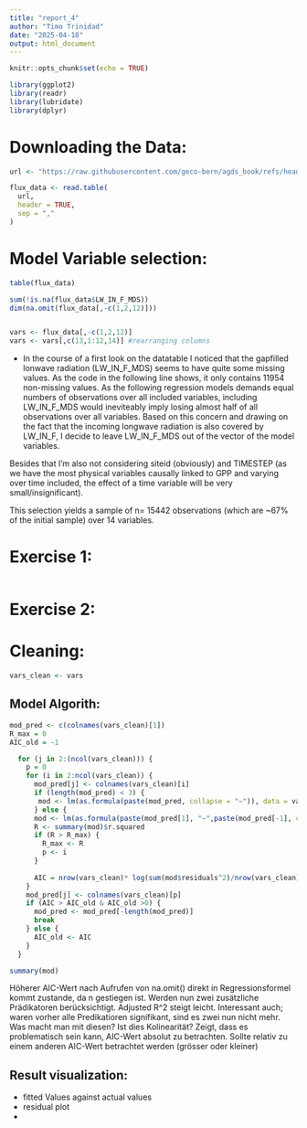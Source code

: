 ---
title: "report_4"
author: "Timo Trinidad"
date: "2025-04-18"
output: html_document
---

```{r setup, include=FALSE}
knitr::opts_chunk$set(echo = TRUE)
```

```{r}
library(ggplot2)
library(readr)
library(lubridate)
library(dplyr)
```


# Downloading the Data:
```{r}
url <- "https://raw.githubusercontent.com/geco-bern/agds_book/refs/heads/main/book/data/df_for_stepwise_regression.csv"

flux_data <- read.table(
  url,
  header = TRUE,
  sep = ","
)

```

# Model Variable selection:
```{r}
table(flux_data)

sum(!is.na(flux_data$LW_IN_F_MDS))
dim(na.omit(flux_data[,-c(1,2,12)]))


vars <- flux_data[,-c(1,2,12)]
vars <- vars[,c(13,1:12,14)] #rearranging columns

```

- In the course of a first look on the datatable I noticed that the gapfilled lonwave radiation (LW_IN_F_MDS) seems to have quite some missing values. 
As the code in the following line shows, it only contains 11954 non-missing values. As the following regression models demands equal numbers of observations over all included variables, including LW_IN_F_MDS would ineviteably imply losing almost half of all observations over all variables. Based on this concern and drawing on the fact that the incoming longwave radiation is also covered by LW_IN_F, I decide to leave LW_IN_F_MDS out of the vector of the model variables. 

Besides that I'm also not considering siteid (obviously) and TIMESTEP (as we have the most physical variables causally linked to GPP and varying over time included, the effect of a time variable will be very small/insignificant). 

This selection yields a sample of n= 15442 observations (which are ~67% of the initial sample) over 14 variables.

# Exercise 1: 
```{r}

```






# Exercise 2: 
# Cleaning: 

```{r}
vars_clean <- vars
```
## Model Algorith:

```{r}
mod_pred <- c(colnames(vars_clean)[1])
R_max = 0
AIC_old = -1

  for (j in 2:(ncol(vars_clean))) {
    p = 0
    for (i in 2:ncol(vars_clean)) {
      mod_pred[j] <- colnames(vars_clean)[i]
      if (length(mod_pred) < 3) {
       mod <- lm(as.formula(paste(mod_pred, collapse = "~")), data = vars_clean) 
      } else {
      mod <- lm(as.formula(paste(mod_pred[1], "~",paste(mod_pred[-1], collapse ="+"))), data = vars_clean, na.action =  na.omit) }
      R <- summary(mod)$r.squared
      if (R > R_max) {
        R_max <- R
        p <- i
      }
      
      AIC = nrow(vars_clean)* log(sum(mod$residuals^2)/nrow(vars_clean)) + 2*(length(mod_pred) + 1) # just "+1 as mod_pred also includes dependent variable.
    }
    mod_pred[j] <- colnames(vars_clean)[p]
    if (AIC > AIC_old & AIC_old >0) {
      mod_pred <- mod_pred[-length(mod_pred)]
      break
    } else {
      AIC_old <- AIC
    }
  } 

summary(mod)

```

Höherer AIC-Wert nach Aufrufen von na.omit() direkt in Regressionsformel kommt zustande, da n gestiegen ist. Werden nun zwei zusätzliche Prädikatoren berücksichtigt. Adjusted R^2 steigt leicht. Interessant auch; waren vorher alle Predikatioren signifikant, sind es zwei nun nicht mehr. Was macht man mit diesen? Ist dies Kolinearität? Zeigt, dass es problematisch sein kann, AIC-Wert absolut zu betrachten. Sollte relativ zu einem anderen AIC-Wert betrachtet werden (grösser oder kleiner)

## Result visualization: 
- fitted Values against actual values
- residual plot
- 
